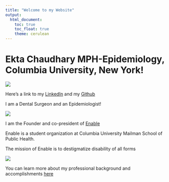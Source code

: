 ```yaml
---
title: "Welcome to my Website"
output: 
  html_document:
    toc: true
    toc_float: true
    theme: cerulean
---
```


# Ekta Chaudhary MPH-Epidemiology, Columbia University, New York!


![](https://media.giphy.com/media/26gsmwAxeBN3UHYqY/giphy.gif)

Here's a link to my [LinkedIn](https://www.linkedin.com/in/ekta-chaudhary-80469716a/) 
and my [Github](https://github.com/Ekta1489)

I am a Dental Surgeon and an Epidemiologist!

![](Dentist.jpg)


I am the Founder and co-president of [Enable](https://mailman-columbia.campuslabs.com/engage/organization/enable)

Enable is a student organization at Columbia University Mailman School of Public Health. 

The mission of Enable is to destigmatize disability of all forms

![](Enable.jpg)

You can learn more about my professional background and accomplishments [here](about-me.html)